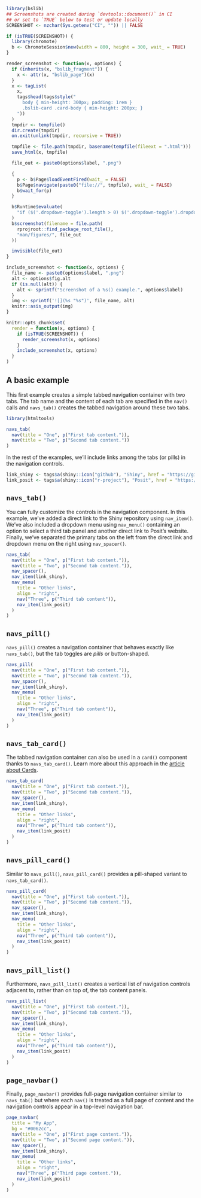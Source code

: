 ```r
library(bslib)
## Screenshots are created during `devtools::document()` in CI
## or set to `TRUE` below to test or update locally
SCREENSHOT <- nzchar(Sys.getenv("CI", "")) || FALSE
```

```r
if (isTRUE(SCREENSHOT)) {
  library(chromote)
  b <- ChromoteSession$new(width = 800, height = 300, wait_ = TRUE)
}

render_screenshot <- function(x, options) {
  if (inherits(x, "bslib_fragment")) {
    x <- attr(x, "bslib_page")(x)
  }
  x <- tagList(
    x,
    tags$head(tags$style("
      body { min-height: 300px; padding: 1rem }
      .bslib-card .card-body { min-height: 200px; }
    "))
  )
  tmpdir <- tempfile()
  dir.create(tmpdir)
  on.exit(unlink(tmpdir, recursive = TRUE))

  tmpfile <- file.path(tmpdir, basename(tempfile(fileext = ".html")))
  save_html(x, tmpfile)

  file_out <- paste0(options$label, ".png")

  {
    p <- b$Page$loadEventFired(wait_ = FALSE)
    b$Page$navigate(paste0("file://", tmpfile), wait_ = FALSE)
    b$wait_for(p)
  }

  b$Runtime$evaluate(
    "if ($('.dropdown-toggle').length > 0) $('.dropdown-toggle').dropdown('toggle')"
  )
  b$screenshot(filename = file.path(
    rprojroot::find_package_root_file(),
    "man/figures/", file_out
  ))

  invisible(file_out)
}

include_screenshot <- function(x, options) {
  file_name <- paste0(options$label, ".png")
  alt <- options$fig.alt
  if (is.null(alt)) {
    alt <- sprintf("Screenshot of a %s() example.", options$label)
  }
  img <- sprintf('![](%s "%s")', file_name, alt)
  knitr::asis_output(img)
}

knitr::opts_chunk$set(
  render = function(x, options) {
    if (isTRUE(SCREENSHOT)) {
      render_screenshot(x, options)
    }
    include_screenshot(x, options)
  }
)
```

## A basic example

This first example creates a simple tabbed navigation container with two tabs.
The tab name and the content of each tab are specified in the `nav()` calls
and `navs_tab()` creates the tabbed navigation around these two tabs.

```r
library(htmltools)

navs_tab(
  nav(title = "One", p("First tab content.")),
  nav(title = "Two", p("Second tab content."))
)
```

In the rest of the examples, we'll include links among the tabs (or pills) in the navigation controls.

```r
link_shiny <- tags$a(shiny::icon("github"), "Shiny", href = "https://github.com/rstudio/shiny", target = "_blank")
link_posit <- tags$a(shiny::icon("r-project"), "Posit", href = "https://posit.co", target = "_blank")
```

## `navs_tab()`

You can fully customize the controls in the navigation component.
In this example, we've added a direct link to the Shiny repository using `nav_item()`.
We've also included a dropdown menu using `nav_menu()`
containing an option to select a third tab panel
and another direct link to Posit's website.
Finally, we've separated the primary tabs on the left
from the direct link and dropdown menu on the right
using `nav_spacer()`.

```r
navs_tab(
  nav(title = "One", p("First tab content.")),
  nav(title = "Two", p("Second tab content.")),
  nav_spacer(),
  nav_item(link_shiny),
  nav_menu(
    title = "Other links",
    align = "right",
    nav("Three", p("Third tab content")),
    nav_item(link_posit)
  )
)
```

## `navs_pill()`

`navs_pill()` creates a navigation container that behaves exactly like `navs_tab()`,
but the tab toggles are _pills_ or button-shaped.

```r
navs_pill(
  nav(title = "One", p("First tab content.")),
  nav(title = "Two", p("Second tab content.")),
  nav_spacer(),
  nav_item(link_shiny),
  nav_menu(
    title = "Other links",
    align = "right",
    nav("Three", p("Third tab content")),
    nav_item(link_posit)
  )
)
```

## `navs_tab_card()`

The tabbed navigation container can also be used in a `card()` component
thanks to `navs_tab_card()`.
Learn more about this approach in the
[article about Cards](https://pkgs.rstudio.com/bslib/articles/cards.html).

```r
navs_tab_card(
  nav(title = "One", p("First tab content.")),
  nav(title = "Two", p("Second tab content.")),
  nav_spacer(),
  nav_item(link_shiny),
  nav_menu(
    title = "Other links",
    align = "right",
    nav("Three", p("Third tab content")),
    nav_item(link_posit)
  )
)
```

## `navs_pill_card()`

Similar to `navs_pill()`,
`navs_pill_card()` provides a pill-shaped variant to `navs_tab_card()`.

```r
navs_pill_card(
  nav(title = "One", p("First tab content.")),
  nav(title = "Two", p("Second tab content.")),
  nav_spacer(),
  nav_item(link_shiny),
  nav_menu(
    title = "Other links",
    align = "right",
    nav("Three", p("Third tab content")),
    nav_item(link_posit)
  )
)
```

## `navs_pill_list()`

Furthermore, `navs_pill_list()` creates a vertical list of navigation controls
adjacent to, rather than on top of,
the tab content panels.

```r
navs_pill_list(
  nav(title = "One", p("First tab content.")),
  nav(title = "Two", p("Second tab content.")),
  nav_spacer(),
  nav_item(link_shiny),
  nav_menu(
    title = "Other links",
    align = "right",
    nav("Three", p("Third tab content")),
    nav_item(link_posit)
  )
)
```

## `page_navbar()`

Finally, `page_navbar()` provides full-page navigation container
similar to `navs_tab()` but where each `nav()` is treated as a full page of content
and the navigation controls appear in a top-level navigation bar.

```r
page_navbar(
  title = "My App",
  bg = "#0062cc",
  nav(title = "One", p("First page content.")),
  nav(title = "Two", p("Second page content.")),
  nav_spacer(),
  nav_item(link_shiny),
  nav_menu(
    title = "Other links",
    align = "right",
    nav("Three", p("Third page content.")),
    nav_item(link_posit)
  )
)
```
